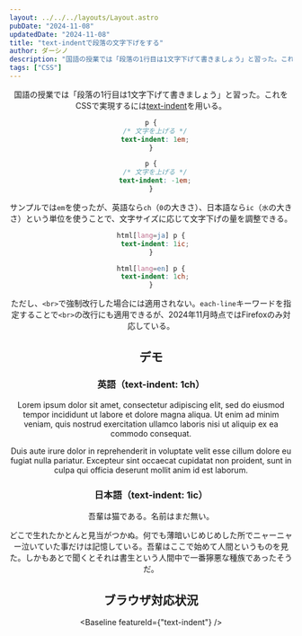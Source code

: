 ```yaml
---
layout: ../../../layouts/Layout.astro
pubDate: "2024-11-08"
updatedDate: "2024-11-08"
title: "text-indentで段落の文字下げをする"
author: ダーシノ
description: "国語の授業では「段落の1行目は1文字下げて書きましょう」と習った。これをCSSで実現するにはtext-indentを用いる。サンプルではemを使ったが、英語ならch（0の大きさ）、日本語ならic（水の大きさ）という単位を使うことで、文字サイズに応じて文字下げの量を調整できる。"
tags: ["CSS"]
---
```



<Header {...frontmatter} />

国語の授業では「段落の1行目は1文字下げて書きましょう」と習った。これをCSSで実現するには[text-indent](https://developer.mozilla.org/ja/docs/Web/CSS/text-indent)を用いる。

```css
p {
  /* 文字を上げる */
  text-indent: 1em;
}

p {
  /* 文字を上げる */
  text-indent: -1em;
}
```

サンプルでは`em`を使ったが、英語なら`ch`（`0`の大きさ）、日本語なら`ic`（`水`の大きさ）という単位を使うことで、文字サイズに応じて文字下げの量を調整できる。

```css
html[lang=ja] p {
  text-indent: 1ic;
}

html[lang=en] p {
  text-indent: 1ch;
}
```

ただし、`<br>`で強制改行した場合には適用されない。`each-line`キーワードを指定することで`<br>`の改行にも適用できるが、2024年11月時点ではFirefoxのみ対応している。


## デモ

<section id="demo">

<section id="english">

### 英語（text-indent: 1ch）

Lorem ipsum dolor sit amet, consectetur adipiscing elit, sed do eiusmod tempor incididunt ut labore et dolore magna aliqua. Ut enim ad minim veniam, quis nostrud exercitation ullamco laboris nisi ut aliquip ex ea commodo consequat.

Duis aute irure dolor in reprehenderit in voluptate velit esse cillum dolore eu fugiat nulla pariatur. Excepteur sint occaecat cupidatat non proident, sunt in culpa qui officia deserunt mollit anim id est laborum.

</section>

<section id="japanese">

### 日本語（text-indent: 1ic）

吾輩は猫である。名前はまだ無い。

どこで生れたかとんと見当がつかぬ。何でも薄暗いじめじめした所でニャーニャー泣いていた事だけは記憶している。吾輩はここで始めて人間というものを見た。しかもあとで聞くとそれは書生という人間中で一番獰悪な種族であったそうだ。

</section>

</section>

<style>{`
#english p {
  text-indent: 1ch;
}

#japanese p {
  text-indent: 1ic;
}
`}</style>

## ブラウザ対応状況


<Baseline featureId={"text-indent"} />
